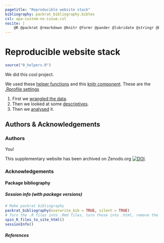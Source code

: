 ```yaml
---
pagetitle: "Reproducible website stack"
bibliography: packrat_bibliography.bibtex
csl: apa-custom-no-issue.csl
nocite: |
    @R @packrat @rmarkdown @knitr @formr @pander @lubridate @stringr @broom @ggplot2 @tidyr @dplyr @devtools @formatR
---
```


# Reproducible website stack {.tabset .tabset-sticky}

```r
source("0_helpers.R")
```

We did this cool project.

We used these [helper functions](0_helpers.html) and 
this [knitr component](_regression_summary.html). These are the [.Rprofile settings](.Rprofile.html)

1. First we [wrangled the data](1_wrangle_data.html).
2. Then we looked at some [descriptives](2_descriptives.html).
3. Then we [analysed](3_analyses.html) it.

## Authors & Acknowledgements {.tabset .tabset-sticky}

### Authors
You!

This supplementary website has been archived on Zenodo.org [![DOI](https://zenodo.org/badge/xxx)](https://zenodo.org/xxx).

### Acknowledgements {.active}


#### Package bibliography {.tabset .tabset-sticky}

##### Session info (with package versions)
```r
# Make packrat bibliography
packrat_bibliography(overwrite_bib = TRUE, silent = TRUE)
# Turn the .R files into .Rmd files, turn those into .html, remove the .Rmd files
spin_R_files_to_site_html()
sessionInfo()
```

##### References {.active}
